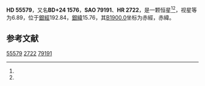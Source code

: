 {{Starbox begin
| name = HD 55579
}}
{{Starbox observe
| epoch = [[J2000.0|J2000.0]]
| constell = {{星座名待查}}<ref name=SIMBAD>{{cite web
 | url=http://simbad.u-strasbg.fr/simbad/sim-id?Ident=HR+2722
 | title=Pulsating variable Star
 | publisher=Centre de Données astronomiques de Strasbourg
 | work=SIMBAD
 | accessdate=2012-07-13
 | archive-date=2016-03-19
 | archive-url=https://web.archive.org/web/20160319060636/http://simbad.u-strasbg.fr/simbad/sim-id?Ident=HR+2722
 | dead-url=no
 }}</ref><ref name=DATA>{{cite web
 | url=http://vizier.u-strasbg.fr/viz-bin/VizieR-5?-out.add=.&-source=5050&-corr=PK=HR&-out.max=9999&HR=2722
 | title=VizieR Detailed Page
 | accessdate=2012-07-13
 | archive-date=2016-03-05
 | archive-url=https://web.archive.org/web/20160305010157/http://vizier.u-strasbg.fr/viz-bin/VizieR-5?-out.add=.&-source=5050&-corr=PK=HR&-out.max=9999&HR=2722
 | dead-url=no
 }}</ref>
| 星官 = 
| ra = {{RA|7|14|26.6}}<ref name=SIMBAD /><ref name=DATA />
| dec = {{DEC|+24|42|39}}<ref name=SIMBAD /><ref name=DATA />
| appmag_v = 6.89<ref name=SIMBAD /><ref name=DATA />
}}
{{Starbox character
| class = A1pSrCr<ref name=SIMBAD /><ref name=DATA />
| b-v = -0.03<ref name=SIMBAD /><ref name=DATA />
| u-b = -0.07<ref name=SIMBAD /><ref name=DATA />
| r-i = <ref name=SIMBAD /><ref name=DATA />
| variable = 
}}
{{Starbox astrometry
| radial_v = -0.07
| prop_mo_ra = 3
| parallax = 
| p_error = 
}}
{{Starbox catalog
| names =BD+24 1576，[[SAO星表|SAO]] 79191，[[HD星表|HD]] 55579，[[HR星表|HR]] 2722}}
{{Starbox reference |Simbad=HR+2722}}
{{Starbox end}}

'''HD 55579'''，又名'''BD+24 1576'''，'''SAO 79191'''、'''HR 2722'''，是一颗恒星<ref name=SIMBAD /><ref name=DATA />，视星等为6.89，位于[[銀道座標系|銀經]]192.84，[[銀道座標系|銀緯]]15.76，其[[B1900.0|B1900.0]]坐标为赤經{{RA|7|8|20.4}}，赤緯{{DEC|+24|15.76|56}}。

== 参考文献 ==
{{reflist}}

{{star-stub}}

[[Category:HD和HDE天體|55579]]
[[Category:HR天體|2722]]
[[Category:SAO天體|79191]]